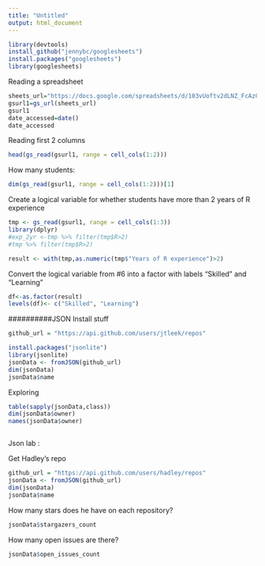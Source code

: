 ```yaml
---
title: "Untitled"
output: html_document
---
```



```r
library(devtools)
install_github("jennybc/googlesheets")
install.packages("googlesheets")
library(googlesheets)
```

Reading a spreadsheet
```r
sheets_url="https://docs.google.com/spreadsheets/d/103vUoftv2dLNZ_FcAz08b5ptIkWN4W2RaFn7VF39FJ8/edit#gid=0"
gsurl1=gs_url(sheets_url)
gsurl1
date_accessed=date()
date_accessed

```
Reading first 2 columns

```r
head(gs_read(gsurl1, range = cell_cols(1:2)))
```

How many students:
```r
dim(gs_read(gsurl1, range = cell_cols(1:2)))[1]
```

Create a logical variable for whether students have more than 2 years of R experience
```r

tmp <- gs_read(gsurl1, range = cell_cols(1:3))
library(dplyr)
#exp_2yr <-tmp %>% filter(tmp$R>2)
#tmp %>% filter(tmp$R>2)

result <- with(tmp,as.numeric(tmp$"Years of R experience")>2)

```
Convert the logical variable from #6 into a factor with labels "Skilled" and "Learning"

```r
df<-as.factor(result)
levels(df)<- c("Skilled", "Learning")
```

##########JSON
Install stuff
```r



github_url = "https://api.github.com/users/jtleek/repos"

install.packages("jsonlite")
library(jsonlite)
jsonData <- fromJSON(github_url)
dim(jsonData)
jsonData$name

```


Exploring
```r
table(sapply(jsonData,class))
dim(jsonData$owner)
names(jsonData$owner)



```

Json lab : 

Get Hadley's repo

```r
github_url = "https://api.github.com/users/hadley/repos"
jsonData <- fromJSON(github_url)
dim(jsonData)
jsonData$name

```
How many stars does he have on each repository?

```r
jsonData$stargazers_count
```



How many open issues are there?

```r
jsonData$open_issues_count
```



